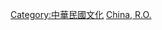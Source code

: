 {{Commons category|Sports in Taiwan}}
{{Catmore}}

[[Category:中華民國文化|Category:中華民國文化]]
[[Category:亞洲各國體育|China, R.O.]]